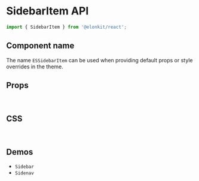 
<Meta title="Components API/SidebarItem" />

# SidebarItem API

```js
import { SidebarItem } from '@elonkit/react';
```

## Component name

The name `ESSidebarItem` can be used when providing default props or style overrides in the theme.

## Props

<TableInterface name="SidebarItemProps" variant="props" />

<br />

## CSS

<TableInterface name="SidebarItemClasses" variant="css" />

<br />

## Demos

<ul>
  <li>
    <LinkTo kind="components-sidebar" story="demo">
      <code>Sidebar</code>
    </LinkTo>
  </li>
  <li>
    <LinkTo kind="components-sidenav" story="demo">
      <code>Sidenav</code>
    </LinkTo>
  </li>
</ul>
